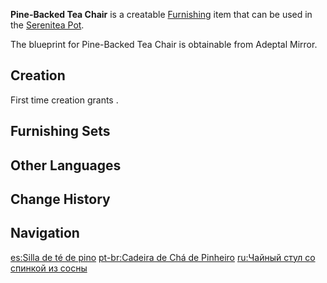 {{Furnishing Infobox
|id             = 362105
|image          = Item Pine-Backed Tea Chair.png
|category       = Small Furnishing
|subcategory    = Seating
|quality        = 3
|adeptal_energy = 60
|load           = 85
|reduced_load   = 64
|interaction    = Seat
|description    = A backed tea chair made from pine. Its armrests are ingeniously arced for maximum sitting comfort.<br />One can certainly see how this might enhance the experience of listening to an opera while sipping tea.<br />Apparently, some people also dry vegetables on those armrests. One wonders how effective that would be.
|blueprint      = Adeptal Mirror
|adeptal mirror = 1
}}
'''Pine-Backed Tea Chair''' is a creatable [[Furnishing]] item that can be used in the [[Serenitea Pot]].

The blueprint for Pine-Backed Tea Chair is obtainable from Adeptal Mirror.

==Creation==
First time creation grants {{Item|Trust|24|x=60}}.
{{Recipe
|type = Creation
|time = 14h
|Pine Wood = 8
|Red Dye = 4
|sort = Pine Wood;Red Dye
}}

==Furnishing Sets==
{{Craft Usage}}

==Other Languages==
{{Other Languages
|default_hidden = 1
|en      = Pine-Backed Tea Chair
|zhs     = 松木靠背茶椅
|zhs_rm  = Sōngmù Kàobèi Chá Yǐ
|zht     = 松木靠背茶椅
|zht_rm  = Sōngmù Kàobèi Chá Yǐ
|ja      = 松の背もたれ付きお茶椅子
|ja_rm   = Matsu no Semotare-tsuki Ocha Isu
|ko      = 소나무 등받이 의자
|ko_rm   = Sonamu Deungbaji Uija
|es      = Silla de té de pino
|fr      = Chaise de table à thé en pin avec dossier
|ru      = Чайный стул со спинкой из сосны
|th      = เก้าอี้ไม้สนมีพนักพิงสำหรับดื่มชา
|th_rm   = 
|vi      = Ghế Uống Trà Gỗ Thông
|de      = Teesessel mit Rückenlehne aus Kiefernholz
|id      = Kursi Teh dengan Sandaran Kayu Pinus
|pt      = Cadeira de Chá de Pinheiro
|tr      = Çam Arkalıklı Çay Sandalyesi
|it      = Sedia da tè in pino
}}

==Change History==
{{Change History|1.5}}

==Navigation==
{{Furnishing Navbox|interior}}

[[es:Silla de té de pino]]
[[pt-br:Cadeira de Chá de Pinheiro]]
[[ru:Чайный стул со спинкой из сосны]]